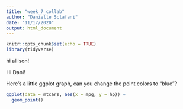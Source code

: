 ```yaml
---
title: "week_7_collab"
author: "Danielle Sclafani"
date: "11/17/2020"
output: html_document
---
```


```r
knitr::opts_chunk$set(echo = TRUE)
library(tidyverse)
```

hi allison!

Hi Dani! 

Here's a little ggplot graph, can you change the point colors to "blue"?
```r
ggplot(data = mtcars, aes(x = mpg, y = hp)) +
  geom_point()
```

